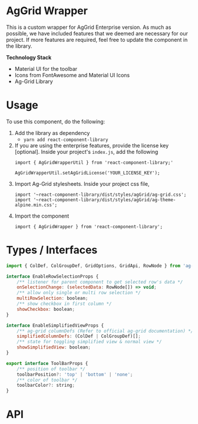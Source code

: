 
<Meta title='Docs/AgGridWrapper' component={AgGridWrapper} />

# AgGrid Wrapper

This is a custom wrapper for AgGrid Enterprise version. As much as possible, we have included features that we deemed are necessary for our project. If more features are required, feel free to update the component in the library.

**Technology Stack**
- Material UI for the toolbar
- Icons from FontAwesome and Material UI Icons
- Ag-Grid Library

<Story id="components-aggridwrapper--all-tools" />

# Usage

To use this component, do the following:

1. Add the library as dependency
    - `yarn add react-component-library`
2. If you are using the enterprise features, provide the license key [optional]. Inside your project's `index.js`, add the following
    ```
    import { AgGridWrapperUtil } from 'react-component-library;'

    AgGridWrapperUtil.setAgGridLicense('YOUR_LICENSE_KEY');
    ```
3. Import Ag-Grid stylesheets. Inside your project css file,
    ```
    import '~react-component-library/dist/styles/agGrid/ag-grid.css';
    import '~react-component-library/dist/styles/agGrid/ag-theme-alpine.min.css';
    ```
4. Import the component
    ```
    import { AgGridWrapper } from 'react-component-library';
    ```

# Types / Interfaces

```javascript
import { ColDef, ColGroupDef, GridOptions, GridApi, RowNode } from 'ag-grid-community';

interface EnableRowSelectionProps {
    /** listener for parent component to get selected row's data */
    onSelectionChange: (selectedData: RowNode[]) => void;
    /** allow only single or multi row selection */
    multiRowSelection: boolean;
    /** show checkbox in first column */
    showCheckbox: boolean;
}

interface EnableSimplifiedViewProps {
    /** ag-grid columnDefs (Refer to official ag-grid documentation) */
    simplifiedColumnDefs: (ColDef | ColGroupDef)[];
    /** state for toggling simplified view & normal view */
    showSimplifiedView: boolean;
}

export interface ToolBarProps {
    /** position of toolbar */
    toolbarPosition?: 'top' | 'bottom' | 'none';
    /** color of toolbar */
    toolbarColor?: string;
}
```

# API

<ArgsTable of={AgGridWrapper} />
